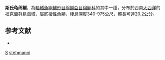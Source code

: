 {{Speciesbox
| taxon = Plesienchelys stehmanni
| binomial_authority = [[Gosztonyi|Gosztonyi]], 1977
| status = NE
| status_system = IUCN3.1
}}

'''斯氏龟绵鳚'''，為[[輻鰭魚綱|輻鰭魚綱]][[鱸形目|鱸形目]][[绵鳚亞目|绵鳚亞目]][[绵鳚科|绵鳚科]]的其中一[[種|種]]，分布於西南[[大西洋|大西洋]]的[[福克蘭群島|福克蘭群島]]海域，屬底棲性魚類，棲息深度340-975公尺，體長可達20.2公分。

==参考文献==
*{{FishBase_species|genus=Plesienchelys|species=stehmanni|year=2012|month=3}}

{{鱸形目小作品}}

{{Taxonbar}}
[[Category:1977年描述的鱼类|S]]
[[Category:龟绵鳚属|stehmanni]]